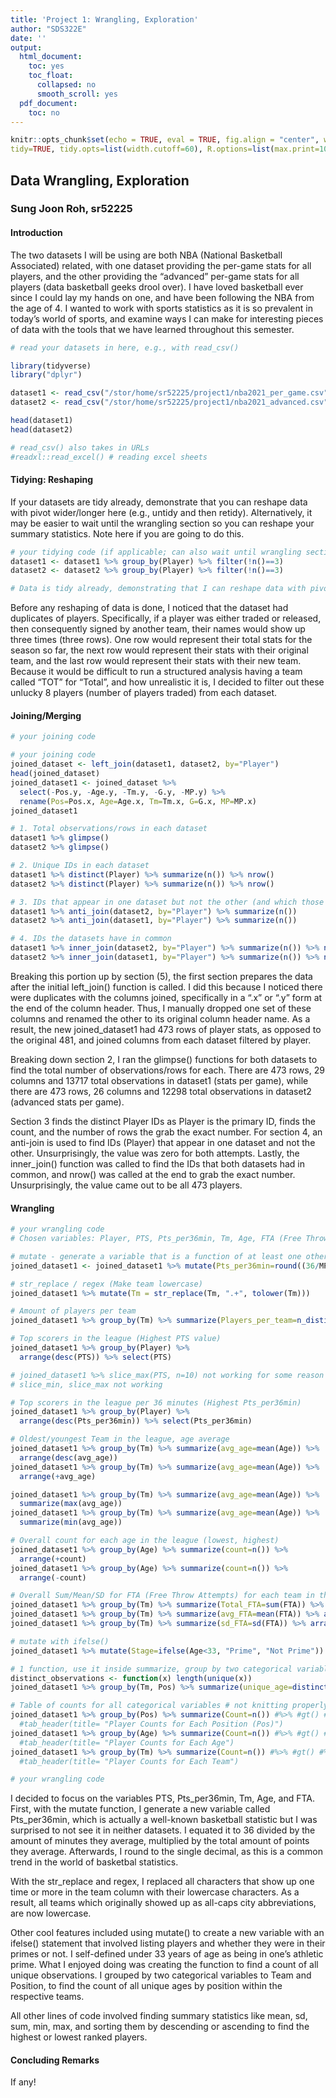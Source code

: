 ```yaml
---
title: 'Project 1: Wrangling, Exploration'
author: "SDS322E"
date: ''
output:
  html_document:
    toc: yes
    toc_float:
      collapsed: no
      smooth_scroll: yes
  pdf_document:
    toc: no
---
```


```r
knitr::opts_chunk$set(echo = TRUE, eval = TRUE, fig.align = "center", warning = F, message = F,
tidy=TRUE, tidy.opts=list(width.cutoff=60), R.options=list(max.print=100))
```

## Data Wrangling, Exploration

### Sung Joon Roh, sr52225

#### Introduction 

The two datasets I will be using are both NBA (National Basketball Associated) related, with one dataset providing the per-game stats for all players, and the other providing the "advanced" per-game stats for all players (data basketball geeks drool over). I have loved basketball ever since I could lay my hands on one, and have been following the NBA from the age of 4. I wanted to work with sports statistics as it is so prevalent in today's world of sports, and examine ways I can make for interesting pieces of data with the tools that we have learned throughout this semester. 

```R
# read your datasets in here, e.g., with read_csv()

library(tidyverse)
library("dplyr")

dataset1 <- read_csv("/stor/home/sr52225/project1/nba2021_per_game.csv") # Per-game stats
dataset2 <- read_csv("/stor/home/sr52225/project1/nba2021_advanced.csv") # Advanced Stats

head(dataset1)
head(dataset2)

# read_csv() also takes in URLs
#readxl::read_excel() # reading excel sheets

```

#### Tidying: Reshaping

If your datasets are tidy already, demonstrate that you can reshape data with pivot wider/longer here (e.g., untidy and then retidy). Alternatively, it may be easier to wait until the wrangling section so you can reshape your summary statistics. Note here if you are going to do this.

```R
# your tidying code (if applicable; can also wait until wrangling section)
dataset1 <- dataset1 %>% group_by(Player) %>% filter(!n()==3)
dataset2 <- dataset2 %>% group_by(Player) %>% filter(!n()==3)

# Data is tidy already, demonstrating that I can reshape data with pivot wider/longer 

```
Before any reshaping of data is done, I noticed that the dataset had duplicates of players. Specifically, if a player was either traded or released, then consequently signed by another team, their names would show up three times (three rows). One row would represent their total stats for the season so far, the next row would represent their stats with their original team, and the last row would represent their stats with their new team. Because it would be difficult to run a structured analysis having a team called "TOT" for "Total", and how unrealistic it is, I decided to filter out these unlucky 8 players (number of players traded) from each dataset. 
    
#### Joining/Merging

```R
# your joining code

# your joining code
joined_dataset <- left_join(dataset1, dataset2, by="Player")
head(joined_dataset)
joined_dataset1 <- joined_dataset %>% 
  select(-Pos.y, -Age.y, -Tm.y, -G.y, -MP.y) %>%
  rename(Pos=Pos.x, Age=Age.x, Tm=Tm.x, G=G.x, MP=MP.x)
joined_dataset1

# 1. Total observations/rows in each dataset
dataset1 %>% glimpse()
dataset2 %>% glimpse()

# 2. Unique IDs in each dataset
dataset1 %>% distinct(Player) %>% summarize(n()) %>% nrow()
dataset2 %>% distinct(Player) %>% summarize(n()) %>% nrow()

# 3. IDs that appear in one dataset but not the other (and which those are)
dataset1 %>% anti_join(dataset2, by="Player") %>% summarize(n()) 
dataset2 %>% anti_join(dataset1, by="Player") %>% summarize(n())

# 4. IDs the datasets have in common
dataset1 %>% inner_join(dataset2, by="Player") %>% summarize(n()) %>% nrow()
dataset2 %>% inner_join(dataset1, by="Player") %>% summarize(n()) %>% nrow()

```
Breaking this portion up by section (5), the first section prepares the data after the initial left_join() function is called. I did this because I noticed there were duplicates with the columns joined, specifically in a ".x" or ".y" form at the end of the column header. Thus, I manually dropped one set of these columns and renamed the other to its original column header name. As a result, the new joined_dataset1 had 473 rows of player stats, as opposed to the original 481, and joined columns from each dataset filtered by player. 

Breaking down section 2, I ran the glimpse() functions for both datasets to find the total number of observations/rows for each. There are 473 rows, 29 columns and 13717 total observations in dataset1 (stats per game), while there are 473 rows, 26 columns and 12298 total observations in dataset2  (advanced stats per game).

Section 3 finds the distinct Player IDs as Player is the primary ID, finds the count, and the number of rows the grab the exact number. For section 4, an anti-join is used to find IDs (Player) that appear in one dataset and not the other. Unsurprisingly, the value was zero for both attempts. Lastly, the inner_join() function was called to find the IDs that both datasets had in common, and nrow() was called at the end to grab the exact number. Unsurprisingly, the value came out to be all 473 players. 

####  Wrangling

```R
# your wrangling code  
# Chosen variables: Player, PTS, Pts_per36min, Tm, Age, FTA (Free Throw Attempts), PER

# mutate - generate a variable that is a function of at least one other variable (pts_per36min): 
joined_dataset1 <- joined_dataset1 %>% mutate(Pts_per36min=round((36/MP)*PTS,1))

# str_replace / regex (Make team lowercase)
joined_dataset1 %>% mutate(Tm = str_replace(Tm, ".+", tolower(Tm)))

# Amount of players per team
joined_dataset1 %>% group_by(Tm) %>% summarize(Players_per_team=n_distinct(Player))

# Top scorers in the league (Highest PTS value)
joined_dataset1 %>% group_by(Player) %>% 
  arrange(desc(PTS)) %>% select(PTS) 

# joined_dataset1 %>% slice_max(PTS, n=10) not working for some reason
# slice_min, slice_max not working 

# Top scorers in the league per 36 minutes (Highest Pts_per36min)
joined_dataset1 %>% group_by(Player) %>% 
  arrange(desc(Pts_per36min)) %>% select(Pts_per36min)

# Oldest/youngest Team in the league, age average
joined_dataset1 %>% group_by(Tm) %>% summarize(avg_age=mean(Age)) %>%
  arrange(desc(avg_age))
joined_dataset1 %>% group_by(Tm) %>% summarize(avg_age=mean(Age)) %>%
  arrange(+avg_age)

joined_dataset1 %>% group_by(Tm) %>% summarize(avg_age=mean(Age)) %>%
  summarize(max(avg_age))
joined_dataset1 %>% group_by(Tm) %>% summarize(avg_age=mean(Age)) %>%
  summarize(min(avg_age))

# Overall count for each age in the league (lowest, highest)
joined_dataset1 %>% group_by(Age) %>% summarize(count=n()) %>%
  arrange(+count)
joined_dataset1 %>% group_by(Age) %>% summarize(count=n()) %>%
  arrange(-count)

# Overall Sum/Mean/SD for FTA (Free Throw Attempts) for each team in the league
joined_dataset1 %>% group_by(Tm) %>% summarize(Total_FTA=sum(FTA)) %>% arrange(desc(Total_FTA))
joined_dataset1 %>% group_by(Tm) %>% summarize(avg_FTA=mean(FTA)) %>% arrange(desc(avg_FTA))
joined_dataset1 %>% group_by(Tm) %>% summarize(sd_FTA=sd(FTA)) %>% arrange(desc(sd_FTA))

# mutate with ifelse()
joined_dataset1 %>% mutate(Stage=ifelse(Age<33, "Prime", "Not Prime"))

# 1 function, use it inside summarize, group by two categorical variables. 
distinct_observations <- function(x) length(unique(x))
joined_dataset1 %>% group_by(Tm, Pos) %>% summarize(unique_age=distinct_observations(Age))

# Table of counts for all categorical variables # not knitting properly, works in pre-code
joined_dataset1 %>% group_by(Pos) %>% summarize(Count=n()) #%>% #gt() #%>%
  #tab_header(title= "Player Counts for Each Position (Pos)")
joined_dataset1 %>% group_by(Age) %>% summarize(Count=n()) #%>% #gt() #%>%
  #tab_header(title= "Player Counts for Each Age")
joined_dataset1 %>% group_by(Tm) %>% summarize(Count=n()) #%>% #gt() #%>%
  #tab_header(title= "Player Counts for Each Team")

# your wrangling code
```

I decided to focus on the variables PTS, Pts_per36min, Tm, Age, and FTA. First, with the mutate function, I generate a new variable called Pts_per36min, which is actually a well-known basketball statistic but I was surprised to not see it in neither datasets. I equated it to 36 divided by the amount of minutes they average, multiplied by the total amount of points they average. Afterwards, I round to the single decimal, as this is a common trend in the world of basketbal statistics. 

With the str_replace and regex, I replaced all characters that show up one time or more in the team column with their lowercase characters. As a result, all teams which originally showed up as all-caps city abbreviations, are now lowercase. 

Other cool features included using mutate() to create a new variable with an ifelse() statement that involved listing players and whether they were in their primes or not. I self-defined under 33 years of age as being in one's athletic prime. What I enjoyed doing was creating the function to find a count of all unique observations. I grouped by two categorical variables to Team and Position, to find the count of all unique ages by position within the respective teams. 

All other lines of code involved finding summary statistics like mean, sd, sum, min, max, and sorting them by descending or ascending to find the highest or lowest ranked players. 

#### Concluding Remarks

If any!




